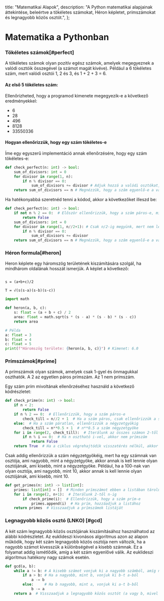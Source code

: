 
  title: "Matematikai Alapok",
  description:
    "A Python matematikai alapjainak áttekintése, beleértve a tökéletes számokat, Héron képletet, prímszámokat és legnagyobb közös osztót.",
};

# Matematika a Pythonban

<Steps>

### Tökéletes számok[#perfect]

A tökéletes számok olyan pozitív egész számok, amelyek megegyeznek a valódi osztóik összegével (a számot magát kivéve). Például a 6 tökéletes szám, mert valódi osztói 1, 2 és 3, és 1 + 2 + 3 = 6.

#### Az első 5 tökéletes szám:

Ellenőrizheted, hogy a programod kimenete megegyezik-e a következő eredményekkel:

- 6
- 28
- 496
- 8128
- 33550336

#### Hogyan ellenőrizzük, hogy egy szám tökéletes-e

Íme egy egyszerű implementáció annak ellenőrzésére, hogy egy szám tökéletes-e:

```py copy filename="perfect.py" {2}
def check_perfect(n: int) -> bool:
    sum_of_divisors: int = 0
    for divisor in range(1, n):
        if n % divisor == 0:
            sum_of_divisors += divisor # Adjuk hozzá a valódi osztókat, ha a szám osztható velük
    return sum_of_divisors == n # Megnézzük, hogy a szám egyenlő-e a valódi osztók összegével
```

Ha hatékonyabbá szeretnéd tenni a kódod, akkor a következőket illeszd be:

```py copy filename="perfect.py" {2, 5}
def check_perfect(n: int) -> bool:
    if not n % 2 == 0:  # Először ellenőrizzük, hogy a szám páros-e, mivel nincsenek páratlan tökéletes számok
        return False
    sum_of_divisors: int = 0
    for divisor in range(1, n//2+1): # Csak n/2-ig megyünk, mert nem lehet nagyobb osztó ennél
        if n % divisor == 0:
            sum_of_divisors += divisor
    return sum_of_divisors == n # Megnézzük, hogy a szám egyenlő-e a valódi osztók összegével
```

### Héron formula[#heron]

Heron képlete egy háromszög területének kiszámítására szolgál, ha mindhárom oldalának hosszát ismerjük. A képlet a következő:

```

s = (a+b+c)/2

T = √(s(s-a)(s-b)(s-c))

```

```py copy
import math

def heron(a, b, c):
    s: float = (a + b + c) / 2
    area: float = math.sqrt(s * (s - a) * (s - b) * (s - c))
    return area

# Példa
a: float = 3
b: float = 4
c: float = 5
print(f"Háromszög területe: {heron(a, b, c)}") # Kimenet: 6.0
```

### Prímszámok[#prime]

A prímszámok olyan számok, amelyek csak 1-gyel és önmagukkal oszthatók. A 2 az egyetlen páros prímszám. Az 1 nem prímszám.

Egy szám prím mivoltának ellenőrzéséhez használd a következő kódrészletet:

```py
def check_prime(n: int) -> bool:
    if n < 2:
        return False
    if n % 2 == 0:  # Ellenőrizzük, hogy a szám páros-e
        check_till = n//2 + 1  # Ha a szám páros, csak ellenőrizzük a számot n/2-ig
    else:  # Ha a szám páratlan, ellenőrizzük a négyzetgyökig
        check_till = n**0.5 + 1  # n**0.5 a szám négyzetgyöke
    for i in range(2, check_till):  # Iterálunk az összes számon 2-től n**0.5 vagy n/2-ig
        if n % i == 0:  # Ha n osztható i-vel, akkor nem prímszám
            return False
    return True  # Ha a ciklus végrehajtódik visszatérés nélkül, akkor a szám prímszám
```

Csak addig ellenőrizzük a szám négyzetgyökéig, mert ha egy számnak van osztója, ami nagyobb, mint a négyzetgyöke, akkor annak is kell lennie olyan osztójának, ami kisebb, mint a négyzetgyöke. Például, ha a 100-nak van olyan osztója, ami nagyobb, mint 10, akkor annak is kell lennie olyan osztójának, ami kisebb, mint 10.

```py copy
def get_primes(n: int) -> list[int]:
    primes: list[int] = []  # Minden prímszámot ebben a listában tárolunk
    for i in range(2, n+1):  # Iterálunk 2-től n-ig
        if check_prime(i):  # Ellenőrizzük, hogy a szám prím-e
            primes.append(i)  # Ha prím, hozzáadjuk a listához
    return primes  # Visszaadjuk a prímszámok listáját
```

### Legnagyobb közös osztó (LNKO) [#gcd]

A két szám legnagyobb közös osztójának kiszámításához használhatod az alábbi kódrészletet.
Az euklideszi kivonásos algoritmus azon az alapon működik, hogy két szám legnagyobb közös osztója nem változik, ha a nagyobb számot kivesszük a különbségével a kisebb számnak. Ez a folyamat addig ismétlődik, amíg a két szám egyenlővé válik. Az euklideszi algoritmus hatékony nagy számok esetén.

```py
def gcd(a, b):
    while a != b: # A kisebb számot vonjuk ki a nagyobb számból, amíg nem lesznek egyenlőek
        if a > b: # Ha a nagyobb, mint b, vonjuk ki b-t a-ból
            a -= b
        else:     # Ha b nagyobb, mint a, vonjuk ki a-t b-ből
            b -= a
    return a  # Visszaadjuk a legnagyobb közös osztót (a vagy b, mivel ebben a pontban egyenlőek lesznek)
```

</Steps>
